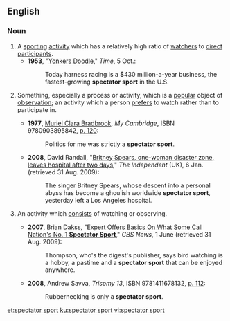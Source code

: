 ==English==

===Noun===
{{en-noun|head=[[spectator]] [[sport]]}}

# A [[sporting]] [[activity]] which has a relatively high ratio of [[watcher]]s to [[direct]] [[participant]]s.
#* '''1953''', "[http://www.time.com/time/magazine/article/0,9171,858317,00.html Yonkers Doodle]," ''Time'', 5 Oct.:
#*: Today harness racing is a $430 million-a-year business, the fastest-growing '''spectator sport''' in the U.S.
# {{label|en|idiomatic}} Something, especially a process or activity, which is a [[popular]] object of [[observation]]; an activity which a person [[prefer]]s to watch rather than to participate in.
#* '''1977''', [[w:Muriel Clara Bradbrook|Muriel Clara Bradbrook]], ''My Cambridge'', ISBN 9780903895842, [http://books.google.ca/books?id=SzCfAAAAMAAJ&q=%22strictly+a+spectator+sport%22&dq=%22strictly+a+spectator+sport%22&lr=&as_drrb_is=q&as_minm_is=0&as_miny_is=&as_maxm_is=0&as_maxy_is=&as_brr=0&client=firefox-a p. 120]:
#*: Politics for me was strictly a '''spectator sport'''.
#* '''2008''', David Randall, "[http://www.independent.co.uk/news/world/americas/britney-spears-onewoman-disaster-zone-leaves-hospital-after-two-days-768500.html Britney Spears, one-woman disaster zone, leaves hospital after two days]," ''The Independent'' (UK), 6 Jan. (retrieved 31 Aug. 2009):
#*: The singer Britney Spears, whose descent into a personal abyss has become a ghoulish worldwide '''spectator sport''', yesterday left a Los Angeles hospital.
# {{label|en|idiomatic}} An activity which [[consist]]s of watching or observing.
#* '''2007''', Brian Dakss, "[http://www.cbsnews.com/stories/2007/06/01/earlyshow/main2874584.shtml Expert Offers Basics On What Some Call Nation's No. 1 '''Spectator Sport''']," ''CBS News'', 1 June (retrieved 31 Aug. 2009):
#*: Thompson, who's the digest's publisher, says bird watching is a hobby, a pastime and a '''spectator sport''' that can be enjoyed anywhere.
#* '''2008''', Andrew Savva, ''Trisomy 13'', ISBN 9781411678132, [http://books.google.ca/books?id=vflYhHbnBNEC&pg=RA1-PA112&dq=%22only+a+spectator+sport%22&lr=&as_drrb_is=b&as_minm_is=0&as_miny_is=2001&as_maxm_is=0&as_maxy_is=2009&as_brr=0&client=firefox-a#v=onepage&q=%22only%20a%20spectator%20sport%22&f=false p. 112]:
#*: Rubbernecking is only a '''spectator sport'''.

[[et:spectator sport]]
[[ku:spectator sport]]
[[vi:spectator sport]]